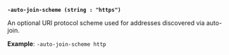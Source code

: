 <a id="operator-flag-auto-join-scheme" />

**`-auto-join-scheme (string : "https")`**

An optional URI protocol scheme used for addresses discovered via auto-join.

**Example**: `-auto-join-scheme http`
